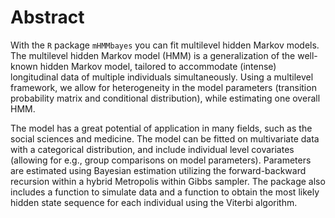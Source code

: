 # Abstract {.unnumbered}

With the `R` package `mHMMbayes` you can fit multilevel hidden Markov models. The multilevel hidden Markov model (HMM) is a generalization of the well-known hidden Markov model, tailored to accommodate (intense) longitudinal data of multiple individuals simultaneously. Using a multilevel framework, we allow for heterogeneity in the model parameters (transition probability matrix and conditional distribution), while estimating one overall HMM.

The model has a great potential of application in many fields, such as the social sciences and medicine. The model can be fitted on multivariate data with a categorical distribution, and include individual level covariates (allowing for e.g., group comparisons on model parameters). Parameters are estimated using Bayesian estimation utilizing the forward-backward recursion within a hybrid Metropolis within Gibbs sampler. The package also includes a function to simulate data and a function to obtain the most likely hidden state sequence for each individual using the Viterbi algorithm.
